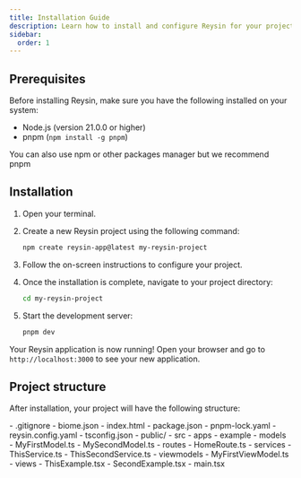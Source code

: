 ```yaml
---
title: Installation Guide
description: Learn how to install and configure Reysin for your project
sidebar:
  order: 1
---
```



## Prerequisites

Before installing Reysin, make sure you have the following installed on your system:

- Node.js (version 21.0.0 or higher)
- pnpm (`npm install -g pnpm`)

<Aside type={'caution'}>
  You can also use npm or other packages manager but we recommend pnpm
</Aside>

## Installation

1. Open your terminal.

2. Create a new Reysin project using the following command:

   ```bash
   npm create reysin-app@latest my-reysin-project
   ```

3. Follow the on-screen instructions to configure your project.

4. Once the installation is complete, navigate to your project directory:

   ```bash
   cd my-reysin-project
   ```

5. Start the development server:

   ```bash
   pnpm dev
   ```

Your Reysin application is now running! Open your browser and go to `http://localhost:3000` to see your new application.

## Project structure

After installation, your project will have the following structure:

<FileTree>
  - .gitignore
  - biome.json
  - index.html
  - package.json
  - pnpm-lock.yaml
  - reysin.config.yaml
  - tsconfig.json
  - public/
  - src
    - apps
      - example
        - models
          - MyFirstModel.ts
          - MySecondModel.ts
        - routes
          - HomeRoute.ts
        - services
          - ThisService.ts
          - ThisSecondService.ts
        - viewmodels
          - MyFirstViewModel.ts
        - views
          - ThisExample.tsx
          - SecondExample.tsx
    - main.tsx
</FileTree>